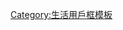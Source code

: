 {{Userbox
  |id=貧
  |id-c=#E6C35C
  |info=<div class="center">這個用戶生活'''[[貧窮]]'''，或是<br/>欠'''[[銀行]][[錢]]'''處於'''[[卡奴]]'''狀態中……</div>
  |info-c=#FFFFFF
  |info-s=9
  |border-c=black
}}
<includeonly>[[Category:貧窮的維基人|{{PAGENAME}}]]</includeonly><noinclude>
[[Category:貧窮的維基人| ]]
[[Category:生活用戶框模板]]
</noinclude>